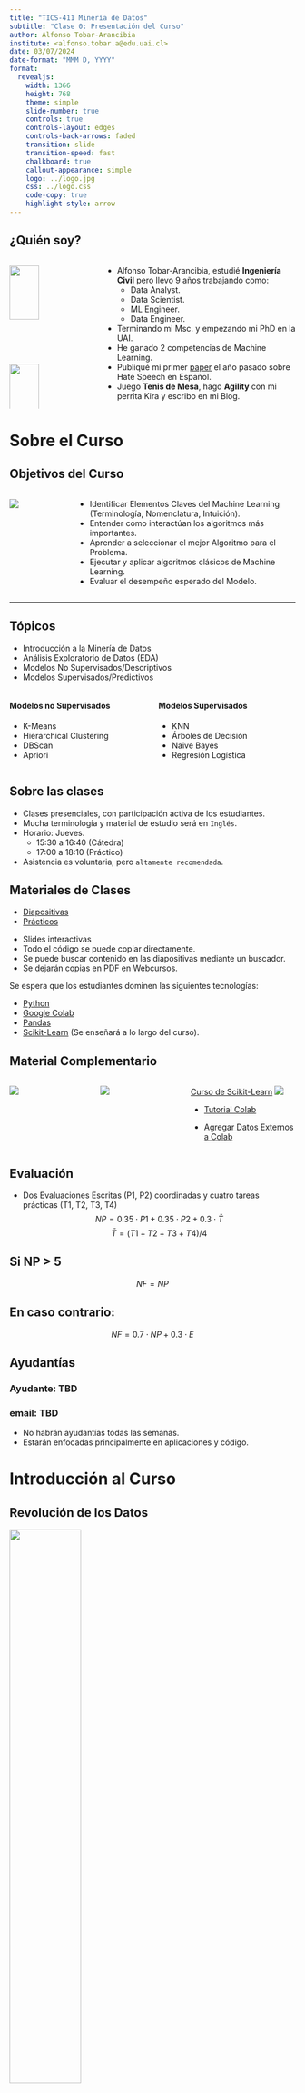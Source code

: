```yaml
---
title: "TICS-411 Minería de Datos"
subtitle: "Clase 0: Presentación del Curso"
author: Alfonso Tobar-Arancibia
institute: <alfonso.tobar.a@edu.uai.cl>
date: 03/07/2024
date-format: "MMM D, YYYY"
format:
  revealjs: 
    width: 1366
    height: 768
    theme: simple
    slide-number: true
    controls: true
    controls-layout: edges
    controls-back-arrows: faded
    transition: slide
    transition-speed: fast
    chalkboard: true
    callout-appearance: simple
    logo: ../logo.jpg
    css: ../logo.css
    code-copy: true
    highlight-style: arrow
---
```


## ¿Quién soy? {.smaller}

:::: {.columns}

::: {.column width="30%"}

![](../me.jpg){width="60%"}

![](img/clase-0/chiquis.jpeg){width="60%"}

:::

::: {.column width="70%"}
::: {.incremental .smaller}
* Alfonso Tobar-Arancibia, estudié **Ingeniería Civil** pero llevo 9 años trabajando como:
  * Data Analyst.
  * Data Scientist.
  * ML Engineer.
  * Data Engineer.
* Terminando mi Msc. y empezando mi PhD en la UAI.
* He ganado 2 competencias de Machine Learning.
* Publiqué mi primer [paper](https://ieeexplore.ieee.org/abstract/document/10315748) el año pasado sobre Hate Speech en Español.
* Juego **Tenis de Mesa**, hago **Agility** con mi perrita Kira y escribo en mi Blog. 
:::
:::

::::

# Sobre el Curso {.center}


## Objetivos del Curso 

:::: {.columns}
::: {.column width="20%"}
![](img/clase-0/objetivos.jpg)
:::

::: {.column width="80%"}
:::{ .incremental}

* Identificar Elementos Claves del Machine Learning (Terminología, Nomenclatura, Intuición). 
* Entender como interactúan los algoritmos más importantes. 
* Aprender a seleccionar el mejor Algoritmo para el Problema. 
* Ejecutar y aplicar algoritmos clásicos de Machine Learning. 
* Evaluar el desempeño esperado del Modelo. 
:::
:::
::::
---

## Tópicos

::: {.callout-note}
* Introducción a la Minería de Datos
* Análisis Exploratorio de Datos (EDA)
* Modelos No Supervisados/Descriptivos
* Modelos Supervisados/Predictivos
:::

:::: {.columns}
::: {.column width="50%"}
#### Modelos no Supervisados {.smaller}

* K-Means
* Hierarchical Clustering
* DBScan
* Apriori
:::

::: {.column width="50%"}
#### Modelos Supervisados {.smaller}

* KNN 
* Árboles de Decisión
* Naive Bayes
* Regresión Logística
:::
::::

## Sobre las clases

::: {.incremental}
* Clases presenciales, con participación activa de los estudiantes. 
* Mucha terminología y material de estudio será en `Inglés`. 
* Horario: Jueves. 
  * 15:30 a 16:40 (Cátedra)
  * 17:00 a 18:10 (Práctico)
* Asistencia es voluntaria, pero `altamente recomendada`.
:::

## Materiales de Clases

* [Diapositivas](https://datacuber.cl/clases_UAI/tics411.html)
* [Prácticos]()

::: {.callout-tip}
* Slides interactivas
* Todo el código se puede copiar directamente.
* Se puede buscar contenido en las diapositivas mediante un buscador. 
* Se dejarán copias en PDF en Webcursos.
:::

::: {.callout-important}
Se espera que los estudiantes dominen las siguientes tecnologías: 

* [Python](https://www.python.org/)
* [Google Colab](https://colab.research.google.com/?hl=es#scrollTo=zwFnJsE6vjf8)
* [Pandas](https://pandas.pydata.org/docs/user_guide/10min.html)
* [Scikit-Learn](https://scikit-learn.org/stable/) (Se enseñará a lo largo del curso).
:::

## Material Complementario

:::: {.columns}
::: {.column width="30%"}

![](img/clase-0/data_mining.jpg){.lightbox}
:::

::: {.column width="30%"}

![](img/clase-0/sk-keras.jpg){.lightbox}

:::
::: {.column width="40%"}

[Curso de Scikit-Learn](https://www.youtube.com/watch?v=d79mzijMAw0&list=PL_pVmAaAnxIRnSw6wiCpSvshFyCREZmlM)
![](img/clase-0/andreas_mueller.png){.lightbox}

* [Tutorial Colab](https://www.youtube.com/watch?v=RLYoEyIHL6A)

* [Agregar Datos Externos a Colab](https://www.youtube.com/watch?v=z1pBdycYCGY)
:::
::::

## Evaluación 

::: {.callout-note}
* Dos Evaluaciones Escritas (P1, P2) coordinadas y cuatro tareas prácticas (T1, T2, T3, T4)
$$NP = 0.35 \cdot P1 + 0.35 \cdot P2 + 0.3 \cdot \bar{T}$$
$$ \bar{T} = (T1 + T2 + T3 + T4)/4 $$
:::

::: {.callout-tip appearance="default"}
## Si NP > 5
$$NF = NP$$
:::

::: {.callout-warning appearance="default"}
## En caso contrario: 
$$NF = 0.7 \cdot NP + 0.3 \cdot E$$
:::

## Ayudantías

### Ayudante: TBD
### email: TBD

::: {.callout-caution}
* No habrán ayudantías todas las semanas.
* Estarán enfocadas principalmente en aplicaciones y código.
:::

# Introducción al Curso

## Revolución de los Datos 

![](img/clase-0/internet_2023.png){.lightbox fig-align="center" width="50%"}

::: {.notes}
* Hablar de los distintos tipos de Datos.
* Todo es datos, y está lleno de ellos en Internet y el mundo. 
:::

## Nace el Data Science (Ciencia de Datos)

![](img/clase-0/data_science.png){.lightbox fig-align="center" width="50%"}


::: {.notes}
* Explicar las distintas etapas. Qué son cada uno de ellos.
* Explicar que no estoy de acuerdo con todas las definiciones. 
:::

## ¿Cómo aprovechar la información que tenemos?

::: {.fragment}
Data Mining (Minería de Datos)
: > "The process of identifying valid, novel, potentially useful, and ultimately understandable patterns in data." **(Fayyad, Piatetsky-Shapiro & Smith 1996)**
:::

::: {.fragment}
Machine Learning (Aprendizaje Automático)
: > "A computer program is said to learn from experience `E` with respect to some class of tasks `T` and performance measure `P`, if its performance at tasks in `T`, as measured by `P`, improves with experience `E`." **(Mitchell, 2006)**
:::

::: {.notes}
* Explicar que estos son dos tipos de Approaches con el que hoy en día se enfrentan los datos. 
* El primero más enfocado en un análisis manual. 
* El segundo en un enfoque más automático. 
:::

## Tipos de Datos

:::: {layout="[ 40, 60 ]"}

::: {#first-column}
::: {.fragment fragment-index=1}
### Datos Estructurados
:::
:::

::: {#second-column}

::: {.fragment fragment-index=5}
### Datos No Estructurados
:::
:::

::::
::: {layout-ncol=6}

::: {.fragment fragment-index=2}
![](img/clase-0/table.png)
:::

::: {.fragment fragment-index=3}
![](img/clase-0/ts.png)
:::

::: {.fragment fragment-index=6}
![](img/clase-0/image.png)
:::

::: {.fragment fragment-index=7}
![](img/clase-0/text.png)
:::

::: {.fragment fragment-index=8}
![](img/clase-0/video.png)
:::

::: {.fragment fragment-index=9}
![](img/clase-0/graph.png)
:::
:::


:::: {layout="[ 40, 60 ]"}

::: {#first-column}
::: {.fragment fragment-index=4}
![](img/clase-0/ml.jpg){fig-align="left" width="80%"}
:::
:::

::: {#second-column}

::: {.fragment fragment-index=10}
![](img/clase-0/dl.png){fig-align="center" width="30%"}
:::
:::

::::
## Tipos de Datos: Datos Tabulares {.smaller}

![](img/clase-0/tab_data.png){fig-align="center" .lightbox}

::: {.callout-tip}
* Filas: Observaciones, instancias. (Normalmente independientes).
* Columnas: Variables, Atributos, Features.
:::
::: {.callout-note}
* Probablemente el tipo de datos más amigable.
* Requiere conocimiento de negocio (**Domain Knowledge**)
:::

::: {.callout-warning}
* Es un % bajísimo del total de datos existentes en el Mundo.
* Distintos tipos, por lo que normalmente requiere de algún tipo de **preprocesamiento**.
:::

## Tipos de Datos: Series de Tiempo {.smaller}

::: {layout-ncol=2}

![](img/clase-0/ts_data.png){fig-align="center" width="70%" .lightbox}

![](img/clase-0/ts_plot.png){fig-align="center" width="100%" .lightbox}
:::

::: {.callout-tip}
* Filas: Instancias temporales (Normalmente interdependientes).
* Columnas: Variables, Atributos, Features (Univariada o Multivariada). 
:::

::: {.callout-warning}
* Es un % bajísimo del total de datos existentes en el Mundo.
* Propiedad temporal requiere **preprocesamiento** y modelos especiales. 
:::

## Tipos de Datos: Imágenes {.smaller}

:::: {.columns}
::: {.column width="50%"}

::: {.fragment fragment-index=1}
![](img/clase-0/image_tensor.png){.lightbox}
:::

::: {.fragment fragment-index=3}
::: {.callout-tip}
* Este es el tipo de Datos que disparó la Inteligencia Artificial.
* [¿Cuántos computadores para identificar un Gato? 16,000](https://www.nytimes.com/2012/06/26/technology/in-a-big-network-of-computers-evidence-of-machine-learning.html)
:::
:::

:::

::: {.column width="50%"}
::: {.fragment fragment-index=2}
![](img/clase-0/tensor_rgb.jpg){.lightbox}
:::
:::

:::: 

::: {.notes}
* Explicar el concepto de Tensor, extensión de las matrices. 
Diferencia entre Grayscale y RGB.
:::

## Tipos de Datos: Texto Libre {.smaller}

![](img/clase-0/free_text.jpg){.lightbox fig-align="center"}


::: {.callout-caution}
* Datos Masivos.
* Dificiles de lidiar ya que deben ser llevarse a una representación numérica.
* Alto nivel de Sesgo y Subjetividad.
:::

::: {.callout-tip}
* Gracias a este tipo de datos se han producido los avances más increíbles del último tiempo: [Transformers](https://arxiv.org/abs/1706.03762)
:::

## Tipos de Datos: Videos {.smaller}

{{< video  https://www.neuralframes.com/videos/new_landingpage_video_squirrel.webm width="800">}}

::: {.callout-note}
* Los videos no son más que arreglos de imágenes. 
* Son un tipo de dato muy pesado y difícil de lidiar.
* Requiere alto poder de Procesamiento.
:::

# ¿Cómo aprenden los Modelos?

## Tipos de Aprendizaje

![](img/clase-0/ML_types.png){.lightbox}


## Reinforcement Learning

![](img/clase-0/alpha_tensor.png){.lightbox}


## Regresión y Clasificación {.smaller}

:::: {.columns}
::: {.column width="50%"}

![](img/clase-0/clf_reg.jpeg){fig-align="center" }

::: {.callout-tip .fragment fragment-index=3}
* **Regresión**: Se busca estimar un valor continuo. 
  * `(Estimar el valor de una casa)`.
* **Clasificación**: Se busca encontrar una categoría o un valor discreto. 
  * `(Clasificar una imagen como Perro o Gato)`. 
:::

::: {.callout-important .fragment fragment-index=3}
* Para entrenar este tipo de modelos se necesitan `etiquetas`, es decir, la respuesta esperada del modelo. 
:::


:::
::: {.column width="50%"}

![](img/clase-0/house_pred.png){.fragment fragment-index=1 fig-align="center" width="60%"}

![](img/clase-0/cat_dog.jpg){.fragment fragment-index=2 fig-align="center" width="60%"}
:::
:::: 

::: {.notes}
* Ambos ejemplos se pueden realizar utilizando Largo (Eje Y) y Peso (Eje X).
:::

## Clustering {.smaller}

![](img/clase-0/clustering.png){fig-align="center" width="60%" .lightbox}

::: {.callout-tip .fragment}
* **Clusters**: Una categoría en la que sus componentes son similares. Los clusters normalmente no tienen un nombre propio, sino que uno les asigna uno.
* También se les llama segmentos. No usar la palabra `clase`.
:::

::: {.callout-caution .fragment}
* No requiere de etiquetas, por lo tanto, no es posible evaluar su desempeño de manera 100% acertada.
:::

## Reducción de Dimensionalidad {.smaller}

![](img/clase-0/dim_red.jpeg){.lightbox fig-align="center" height="60%"}

::: {.callout-tip}
* **Reducción de la Dimensionalidad**: Eliminar complejidad sin perder información clave para poder entender su comportamiento. 
:::

# Intuición

## Nuestro Sistema de ML {.smaller}

Creemos un Sistema de ML que sea capaz de ver una imágen y pronunciar correctamente el uso de la letra `C`.

::: {.callout-note}
Vamos a `Entrenar` un Modelo.
:::

![](img/clase-0/model.png){fig-align="center" width="60%" .fragment .lightbox}



## Nuestro Sistema de ML: Entrenamiento {.smaller}

::: {layout-ncol=3}

![`K`asa](img/clase-0/casa.png){fig-align="center" width="70%"}

![`K`o`k`odrilo](img/clase-0/cocodrilo.png){fig-align="center" width="70%"}

![`K`ubo](img/clase-0/cubo.png){fig-align="center" width="70%"}

:::

::: {.fragment}
::: {.callout-important}
**¿Qué patrones está aprendiendo el modelo?**
:::
:::

Entrenamiento
: > Es el proceso en el cuál se permite al modelo aprender. En este proceso se le entregan ejemplos (`Train Set`) para que el modelo de manera `autónoma` pueda aprender `patrones` que le permitan resolver la tarea dada.


## Nuestro Sistema de ML: Inferencia {.smaller}

Inferencia/Predicción
: > Se refiere al proceso en el que el modelo tiene que demostrar cuál sería su decisión de acuerdo a los patrones aprendidos en el proceso de entrenamiento. Los ejemplos en los que se prueba se le denomina `Test Set`.

::: {layout-ncol=4}

![](img/clase-0/correa.png){fig-align="center" width="50%" .fragment fragment-index=1}

![](img/clase-0/conejo.png){fig-align="center" width="50%" .fragment fragment-index=3}

![](img/clase-0/cuchillo.png){fig-align="center" width="50%" .fragment fragment-index=5}

![](img/clase-0/bicicleta.png){fig-align="center" width="50%" .fragment fragment-index=7}
:::

::: {layout-ncol=4}

::: {.fragment fragment-index=2}
`K`orrea
:::

::: {.fragment fragment-index=4}
`K`onejo
:::

::: {.fragment fragment-index=6}
`K`u`k`illo
:::

::: {.fragment fragment-index=8}
Bi`k`i`k`leta
:::

:::


::: {.fragment fragment-index=11}
Generalización 
: > Se le llama generalización a la capacidad del modelo de aplicar lo aprendido de manera correcta en ejemplos no vistos.
:::

## Nuestro Sistema de ML: Nuevas instancias de Entrenamiento 

::: {layout-ncol=3}

![`K`u`ch`illo](img/clase-0/cuchillo.png){fig-align="center" width="70%" .fragment .fade-out fragment-index=1}

![`Ch`o`k`olate](img/clase-0/chocolate.png){fig-align="center" width="70%"} 

![`S`in`s`el](img/clase-0/cincel.png){fig-align="center" width="70%" }

:::

::: {.callout-warning .fragment fragment-index=2}
No es bueno entrenar con las mismas instancias de entrenamiento. **¿Por qué?**
:::

## Nuestro Sistema de ML: Reevaluemos nuestro Modelo {.smaller}

::: {layout-ncol=5}

![](img/clase-0/correa.png){fig-align="center" width="50%" .fragment fragment-index=1}

![](img/clase-0/conejo.png){fig-align="center" width="50%" .fragment fragment-index=3}

![](img/clase-0/cuchillo.png){fig-align="center" width="50%" .fragment fragment-index=5}

![](img/clase-0/bicicleta.png){fig-align="center" width="50%" .fragment fragment-index=7}
:::

::: {layout-ncol=4}

::: {.fragment fragment-index=2}
`K`orrea
:::

::: {.fragment fragment-index=4}
`K`onejo
:::

::: {.fragment fragment-index=6}
`K`u`ch`illo
:::

::: {.fragment fragment-index=8}
Bi`s`i`k`leta
:::

:::

::: {.fragment fragment-index=9}
Evaluación 
: > Utilizar una métrica que permita `ponerle nota` al modelo.

:::
::: {.fragment fragment-index=10}
* 1er Modelo: 2 correctas de 4, es decir **50%**.
:::
::: {.fragment fragment-index=11}
* 2do Modelo: 4 correctas de 4, es decir **100%**.
:::

## Problemas del Aprendizaje {.smaller}

::: {.fragment fragment-index=1}
Supongamos que queremos utilizar nuestro modelo para pronunciar palabras en otro idioma (otro `Test Set`). 

**¿Qué problemas podemos encontrar?**

:::

::: {.incremental}
* Stomach $\rightarrow$ Stoma<span style="color:green;">k</span>

* School $\rightarrow$ S`ch`ul 
  * S<span style="color:green;">k</span>ul.

* Chicago $\rightarrow$ `Ch`icago
  * <span style="color:green;">Sh</span>icago.

* Schlaf $\rightarrow$ S`k`laf
  * <span style="color:green;">Sh</span>laf.

* Ich mag Schweinefleisch $\rightarrow$ I`ch` mag S`ch`weinefleis`k`.
  * I<span style="color:green;">j</span> mag <span style="color:green;">Sh</span>vaineflai<span style="color:green;">sh</span>.
:::

## Problemas del Aprendizaje: Definiciones {.smaller}

Overfitting (Sobreajuste) 
: > Se refiere a cuando un modelo no es capaz de generalizar de manera correcta, porque se ajusta `demasiado` bien (llegando a `memorizar`) a los datos de entrenamiento. **¿Cómo se puede mitigar este problema?**

::: {.callout-caution}
Se le tiende a llamar `sobreentrenamiento`, pero no es del todo correcto para el caso de modelos de Machine Learning. Lo más correcto es que el `sobreentrenamiento` provoca overfitting.
:::

::: {.notes}
Mostrar ejemplos en Pizarra de manera gráfica. Ejemplos típicos de Excel.
:::


::: {.fragment}
Underfitting (Subajuste) 
: > Se refiere a cuando un modelo no es capaz de generalizar de manera correcta, pero a diferencia del overfitting `no se ha ajustado` correctamente a los datos. **¿Cómo se vería el underfitting en nuestro ejemplo?**
:::

# Etapas del Modelamiento



# Preguntas para terminar

* ¿Qué tipo de modelo debo implementar si quiero estimar la temperatura del día de mañana?
* ¿Qué tipo de modelo debo implementar si es que quiero detectar barrios de acuerdo a su condición socio-economica?
* Si mi modelo aprende a resolver ejercicios de matemática.
  * ¿Cómo se vería el overfitting?
  * ¿Cómo se vería el underfitting?


# Gracias

::: {.footer}
<p xmlns:cc="http://creativecommons.org/ns#" xmlns:dct="http://purl.org/dc/terms/"><span property="dct:title">Tics-411 Minería de Datos</span> por <span property="cc:attributionName">Alfonso Tobar</span> está licenciado bajo <a href="http://creativecommons.org/licenses/by-nc-sa/4.0/?ref=chooser-v1" target="_blank" rel="license noopener noreferrer" style="display:inline-block;">CC BY-NC-SA 4.0

<img style="height:22px!important;margin-left:3px;vertical-align:text-bottom;" src="https://mirrors.creativecommons.org/presskit/icons/cc.svg?ref=chooser-v1"><img style="height:22px!important;margin-left:3px;vertical-align:text-bottom;" src="https://mirrors.creativecommons.org/presskit/icons/by.svg?ref=chooser-v1"><img style="height:22px!important;margin-left:3px;vertical-align:text-bottom;" src="https://mirrors.creativecommons.org/presskit/icons/nc.svg?ref=chooser-v1"><img style="height:22px!important;margin-left:3px;vertical-align:text-bottom;" src="https://mirrors.creativecommons.org/presskit/icons/sa.svg?ref=chooser-v1"></a></p>
:::
